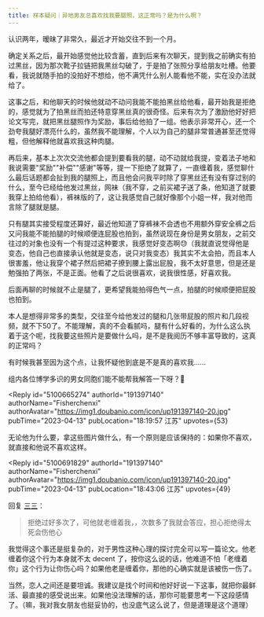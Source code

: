```yaml
---
title: 样本疑问｜异地男友总喜欢找我要腿照，这正常吗？是为什么啊？
---
```



<Forum groupName="研究男同学" groupUrl="https://www.douban.com/group/yanjiu/" archivedAt="2025-05-16T14:37:33.319Z">
  <Post
    id="286662742"
    title="样本疑问｜异地男友总喜欢找我要腿照，这正常吗？是为什么啊？"
    url="https://www.douban.com/group/topic/286662742/?_spm_id=MTcwNTQzNDk3"
    pubTime="04-23"
    highlightUserId="191397140"
  >
认识两年，暧昧了非常久，最近才开始交往不到一个月。

确定关系之后，最开始感觉他比较含蓄，直到后来有次聊天，提到我之前确实有拍过黑丝，因为那次靴子拉链把我黑丝勾破了，于是拍了张照分享给朋友吐槽。他要看，我说就随手拍的没拍好不想给，他不满凭什么别人能看他不能，实在没办法就给了。

这事之后，和他聊天的时候他就动不动问我能不能拍黑丝给他看，最开始我是拒绝的，感觉就为了拍黑丝而拍还特意穿黑丝真的很奇怪。后来有次为了激励他好好把论文写完，就把黑丝腿照作为奖励，事后给他拍了一组。他表示非常开心，还一个劲夸我腿好漂亮什么的，虽然我不能理解，个人以为自己的腿非常普通甚至还觉得粗，但他解释他就喜欢我这种肉腿。

再后来，基本上次次交流他都会提到要看我的腿，动不动就给我提，变着法子地和我说需要"奖励""补偿""感谢"等等，提一下拒绝了就算了，一直缠着我，感觉聊什么最后话题都会扯到我的腿照上，而且他会问我平时除了穿黑丝还有没有穿过别的什么，至今已经给他发过黑丝，网袜（我不穿，之前买裙子送了条，他知道了就要我穿上拍给他看），裤袜版的了，这让我感觉自己就好像那个小姐一样，我对他而言除了腿就是腿。

只有腿其实接受程度还算好，最近他知道了穿裤袜不会透也不用额外穿安全裤之后又问我能不能拍腿的时候顺便连屁股也拍到，虽然说现在身份是男女朋友，之前交往过的对象也没有一个有提过这种要求，我感觉好变态啊😓（我就直说觉得他是变态，他自己也直接承认他就是变态，说只对我变态）我其实不太会拍，而且本人很害羞，他让我穿个裙子然后把裙子撩到腰上露出屁股，我不太好意思，但是还是勉强拍了两张，不是正面。他看了之后说很喜欢，说我很性感，好喜欢我。

后面再聊的时候就不止是腿了，更希望我能拍得色气一点，拍腿的时候顺便把屁股也拍到。

本人是想得非常多的类型，交往至今给他发过的腿和几张带屁股的照片和几段视频，就不下50了。不能理解，真的不会看腻吗，腿有什么好看的，为什么这么执着于这个呢，找我要这些照片是要做什么吗，是不是我阅历不够丰富导致的，这真的正常吗？

有时候我甚至因为这个点，让我怀疑他到底是不是真的喜欢我......

组内各位博学多识的男女同胞们能不能帮我解答一下呀？🥺

<Reply
  id="5100665274"
  authorId="191397140"
  authorName="Fisherchenxi"
  authorAvatar="https://img1.doubanio.com/icon/up191397140-20.jpg"
  pubTime="2023-04-13"
  pubLocation="18:19:57 江苏"
  upvotes={53}
>
无论他为什么要，拿这些图片做什么，有一个原则是应该保持的：如果你不喜欢，就直接和他说不喜欢这样。
</Reply>

<Reply
  id="5100691829"
  authorId="191397140"
  authorName="Fisherchenxi"
  authorAvatar="https://img1.doubanio.com/icon/up191397140-20.jpg"
  pubTime="2023-04-13"
  pubLocation="18:43:06 江苏"
  upvotes={49}
>
回复 [三三](https://www.douban.com/people/170543497/)：
> 拒绝过好多次了，可他就老缠着我，，次数多了我就会答应，担心拒绝得太死会伤他心

我觉得这个事还是挺复杂的，对于男性这种心理的探讨完全可以写一篇论文。他老缠着你这个行为本身就不太
decent
了，按你这么说的话，他难道不怕「老缠着你」这个行为让你伤心吗？如果他老是缠着你，那他的心确实就是该被伤一伤了。

当然，恋人之间还是要坦诚。我建议是找个时间和他好好说一下这事，就把你最鲜活、最直接的感受说出来。如果他没法理解的话，那你可能要思考一下这段感情了。（嘛，我对我女朋友也挺妥协的，也没底气这么说了，但是道理是这个道理）
</Reply>
  </Post>
</Forum>
